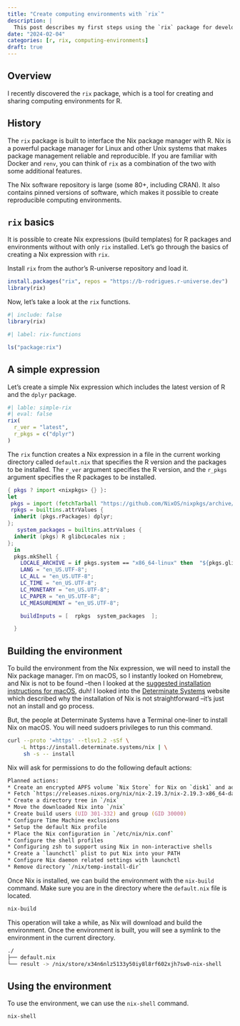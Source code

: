 ```yaml
---
title: "Create computing environments with `rix`"
description: |
  This post describes my first steps using the `rix` package for developing and sharing computing environments.
date: "2024-02-04"
categories: [r, rix, computing-environments]
draft: true
---
```


## Overview

I recently discovered the `rix` package, which is a tool for creating and sharing computing environments for R.

## History

The `rix` package is built to interface the Nix package manager with R. Nix is a powerful package manager for Linux and other Unix systems that makes package management reliable and reproducible. If you are familiar with Docker and `renv`, you can think of `rix` as a combination of the two with some additional features.

The Nix software repository is large (some 80+, including CRAN). It also contains pinned versions of software, which makes it possible to create reproducible computing environments.

## `rix` basics

It is possible to create Nix expressions (build templates) for R packages and environments without with only `rix` installed. Let's go through the basics of creating a Nix expression with `rix`.

Install `rix` from the author's R-universe repository and load it.

```r
install.packages("rix", repos = "https://b-rodrigues.r-universe.dev")
library(rix)
```

Now, let's take a look at the `rix` functions.

```r
#| include: false
library(rix)
```

```r
#| label: rix-functions

ls("package:rix")
```

## A simple expression

Let's create a simple Nix expression which includes the latest version of R and the `dplyr` package.

```r
#| lable: simple-rix
#| eval: false
rix(
  r_ver = "latest",
  r_pkgs = c("dplyr")
)
```

The `rix` function creates a Nix expression in a file in the current working directory called `default.nix` that specifies the R version and the packages to be installed. The `r_ver` argument specifies the R version, and the `r_pkgs` argument specifies the R packages to be installed.

```.nix
{ pkgs ? import <nixpkgs> {} }:
let
 pkgs = import (fetchTarball "https://github.com/NixOS/nixpkgs/archive/79a13f1437e149dc7be2d1290c74d378dad60814.tar.gz") {};
 rpkgs = builtins.attrValues {
  inherit (pkgs.rPackages) dplyr;
};
   system_packages = builtins.attrValues {
  inherit (pkgs) R glibcLocales nix ;
};
  in
  pkgs.mkShell {
    LOCALE_ARCHIVE = if pkgs.system == "x86_64-linux" then  "${pkgs.glibcLocales}/lib/locale/locale-archive" else "";
    LANG = "en_US.UTF-8";
    LC_ALL = "en_US.UTF-8";
    LC_TIME = "en_US.UTF-8";
    LC_MONETARY = "en_US.UTF-8";
    LC_PAPER = "en_US.UTF-8";
    LC_MEASUREMENT = "en_US.UTF-8";

    buildInputs = [  rpkgs  system_packages  ];

  }
```

## Building the environment

To build the environment from the Nix expression, we will need to install the Nix package manager. I'm on macOS, so I instantly looked on Homebrew, and Nix is not to be found --then I looked at the [suggested installation instructions for macOS](https://b-rodrigues.github.io/rix/articles/b2-setting-up-and-using-rix-on-macos.html), duh! I looked into the [Determinate Systems](https://determinate.systems/posts/determinate-nix-installer) website which described why the installation of Nix is not straightforward --it's just not an install and go process.

But, the people at Determinate Systems have a Terminal one-liner to install Nix on macOS. You will need sudoers privileges to run this command.

```zsh
curl --proto '=https' --tlsv1.2 -sSf \
    -L https://install.determinate.systems/nix | \
     sh -s -- install
```

Nix will ask for permissions to do the following default actions:

```zsh
Planned actions:
* Create an encrypted APFS volume `Nix Store` for Nix on `disk1` and add it to `/etc/fstab` mounting on `/nix`
* Fetch `https://releases.nixos.org/nix/nix-2.19.3/nix-2.19.3-x86_64-darwin.tar.xz` to `/nix/temp-install-dir`
* Create a directory tree in `/nix`
* Move the downloaded Nix into `/nix`
* Create build users (UID 301-332) and group (GID 30000)
* Configure Time Machine exclusions
* Setup the default Nix profile
* Place the Nix configuration in `/etc/nix/nix.conf`
* Configure the shell profiles
* Configuring zsh to support using Nix in non-interactive shells
* Create a `launchctl` plist to put Nix into your PATH
* Configure Nix daemon related settings with launchctl
* Remove directory `/nix/temp-install-dir`
```

Once Nix is installed, we can build the environment with the `nix-build` command. Make sure you are in the directory where the `default.nix` file is located.

```zsh
nix-build
```

This operation will take a while, as Nix will download and build the environment. Once the environment is built, you will see a symlink to the environment in the current directory.

```zsh
./
├── default.nix
└── result -> /nix/store/x34n6nlz5133y50iy8l8rf602xjh7sw0-nix-shell
```

## Using the environment

To use the environment, we can use the `nix-shell` command.

```zsh
nix-shell
```


